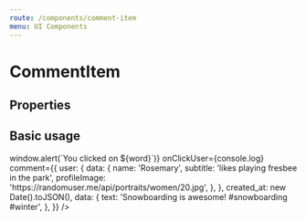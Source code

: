 ```yaml
---
route: /components/comment-item
menu: UI Components
---
```



# CommentItem

## Properties

<Props of={CommentItem} />

## Basic usage

<Playground>
  <CommentItem
    onClickHashtag={(word) => window.alert(`You clicked on ${word}`)}
    onClickUser={console.log}
    comment={{
      user: {
        data: {
          name: 'Rosemary',
          subtitle: 'likes playing fresbee in the park',
          profileImage: 'https://randomuser.me/api/portraits/women/20.jpg',
        },
      },
      created_at: new Date().toJSON(),
      data: {
        text: 'Snowboarding is awesome! #snowboarding #winter',
      },
    }}
  />
</Playground>
